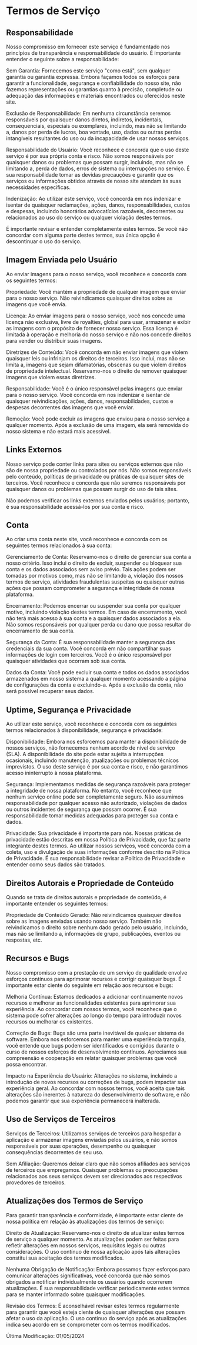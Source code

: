 # Termos de Serviço

## Responsabilidade

Nosso compromisso em fornecer este serviço é fundamentado nos princípios de transparência e responsabilidade do usuário. É importante entender o seguinte sobre a responsabilidade:

Sem Garantia: Fornecemos este serviço "como está", sem qualquer garantia ou garantia expressa. Embora façamos todos os esforços para garantir a funcionalidade, segurança e confiabilidade do nosso site, não fazemos representações ou garantias quanto à precisão, completude ou adequação das informações e materiais encontrados ou oferecidos neste site.

Exclusão de Responsabilidade: Em nenhuma circunstância seremos responsáveis por quaisquer danos diretos, indiretos, incidentais, consequenciais, especiais ou exemplares, incluindo, mas não se limitando a, danos por perda de lucros, boa vontade, uso, dados ou outras perdas intangíveis resultantes do uso ou da incapacidade de usar nossos serviços.

Responsabilidade do Usuário: Você reconhece e concorda que o uso deste serviço é por sua própria conta e risco. Não somos responsáveis por quaisquer danos ou problemas que possam surgir, incluindo, mas não se limitando a, perda de dados, erros de sistema ou interrupções no serviço. É sua responsabilidade tomar as devidas precauções e garantir que os serviços ou informações obtidos através de nosso site atendam às suas necessidades específicas.

Indenização: Ao utilizar este serviço, você concorda em nos indenizar e isentar de quaisquer reclamações, ações, danos, responsabilidades, custos e despesas, incluindo honorários advocatícios razoáveis, decorrentes ou relacionados ao uso do serviço ou qualquer violação destes termos.

É importante revisar e entender completamente estes termos. Se você não concordar com alguma parte destes termos, sua única opção é descontinuar o uso do serviço.

## Imagem Enviada pelo Usuário

Ao enviar imagens para o nosso serviço, você reconhece e concorda com os seguintes termos:

Propriedade: Você mantém a propriedade de qualquer imagem que enviar para o nosso serviço. Não reivindicamos quaisquer direitos sobre as imagens que você envia.

Licença: Ao enviar imagens para o nosso serviço, você nos concede uma licença não exclusiva, livre de royalties, global para usar, armazenar e exibir as imagens com o propósito de fornecer nosso serviço. Essa licença é limitada à operação e melhoria do nosso serviço e não nos concede direitos para vender ou distribuir suas imagens.

Diretrizes de Conteúdo: Você concorda em não enviar imagens que violem quaisquer leis ou infrinjam os direitos de terceiros. Isso inclui, mas não se limita a, imagens que sejam difamatórias, obscenas ou que violem direitos de propriedade intelectual. Reservamo-nos o direito de remover quaisquer imagens que violem essas diretrizes.

Responsabilidade: Você é o único responsável pelas imagens que enviar para o nosso serviço. Você concorda em nos indenizar e isentar de quaisquer reivindicações, ações, danos, responsabilidades, custos e despesas decorrentes das imagens que você enviar.

Remoção: Você pode excluir as imagens que enviou para o nosso serviço a qualquer momento. Após a exclusão de uma imagem, ela será removida do nosso sistema e não estará mais acessível.

## Links Externos

Nosso serviço pode conter links para sites ou serviços externos que não são de nossa propriedade ou controlados por nós. Não somos responsáveis pelo conteúdo, políticas de privacidade ou práticas de quaisquer sites de terceiros. Você reconhece e concorda que não seremos responsáveis por quaisquer danos ou problemas que possam surgir do uso de tais sites.

Não podemos verificar os links externos enviados pelos usuários; portanto, é sua responsabilidade acessá-los por sua conta e risco.

## Conta

Ao criar uma conta neste site, você reconhece e concorda com os seguintes termos relacionados à sua conta:

Gerenciamento de Conta: Reservamo-nos o direito de gerenciar sua conta a nosso critério. Isso inclui o direito de excluir, suspender ou bloquear sua conta e os dados associados sem aviso prévio. Tais ações podem ser tomadas por motivos como, mas não se limitando a, violação dos nossos termos de serviço, atividades fraudulentas suspeitas ou quaisquer outras ações que possam comprometer a segurança e integridade de nossa plataforma.

Encerramento: Podemos encerrar ou suspender sua conta por qualquer motivo, incluindo violação destes termos. Em caso de encerramento, você não terá mais acesso à sua conta e a quaisquer dados associados a ela. Não somos responsáveis por qualquer perda ou dano que possa resultar do encerramento de sua conta.

Segurança da Conta: É sua responsabilidade manter a segurança das credenciais da sua conta. Você concorda em não compartilhar suas informações de login com terceiros. Você é o único responsável por quaisquer atividades que ocorram sob sua conta.

Dados da Conta: Você pode excluir sua conta e todos os dados associados armazenados em nosso sistema a qualquer momento acessando a página de configurações da conta e excluindo-a. Após a exclusão da conta, não será possível recuperar seus dados.

## Uptime, Segurança e Privacidade

Ao utilizar este serviço, você reconhece e concorda com os seguintes termos relacionados à disponibilidade, segurança e privacidade:

Disponibilidade: Embora nos esforcemos para manter a disponibilidade de nossos serviços, não fornecemos nenhum acordo de nível de serviço (SLA). A disponibilidade do site pode estar sujeita a interrupções ocasionais, incluindo manutenção, atualizações ou problemas técnicos imprevistos. O uso deste serviço é por sua conta e risco, e não garantimos acesso ininterrupto à nossa plataforma.

Segurança: Implementamos medidas de segurança razoáveis para proteger a integridade de nossa plataforma. No entanto, você reconhece que nenhum serviço online pode ser completamente seguro. Não assumimos responsabilidade por qualquer acesso não autorizado, violações de dados ou outros incidentes de segurança que possam ocorrer. É sua responsabilidade tomar medidas adequadas para proteger sua conta e dados.

Privacidade: Sua privacidade é importante para nós. Nossas práticas de privacidade estão descritas em nossa Política de Privacidade, que faz parte integrante destes termos. Ao utilizar nossos serviços, você concorda com a coleta, uso e divulgação de suas informações conforme descrito na Política de Privacidade. É sua responsabilidade revisar a Política de Privacidade e entender como seus dados são tratados.

## Direitos Autorais e Propriedade de Conteúdo

Quando se trata de direitos autorais e propriedade de conteúdo, é importante entender os seguintes termos:

Propriedade de Conteúdo Gerado: Não reivindicamos quaisquer direitos sobre as imagens enviadas usando nosso serviço. Também não reivindicamos o direito sobre nenhum dado gerado pelo usuário, incluindo, mas não se limitando a, informações de grupo, publicações, eventos ou respostas, etc.

## Recursos e Bugs

Nosso compromisso com a prestação de um serviço de qualidade envolve esforços contínuos para aprimorar recursos e corrigir quaisquer bugs. É importante estar ciente do seguinte em relação aos recursos e bugs:

Melhoria Contínua: Estamos dedicados a adicionar continuamente novos recursos e melhorar as funcionalidades existentes para aprimorar sua experiência. Ao concordar com nossos termos, você reconhece que o sistema pode sofrer alterações ao longo do tempo para introduzir novos recursos ou melhorar os existentes.

Correção de Bugs: Bugs são uma parte inevitável de qualquer sistema de software. Embora nos esforcemos para manter uma experiência tranquila, você entende que bugs podem ser identificados e corrigidos durante o curso de nossos esforços de desenvolvimento contínuos. Apreciamos sua compreensão e cooperação em relatar quaisquer problemas que você possa encontrar.

Impacto na Experiência do Usuário: Alterações no sistema, incluindo a introdução de novos recursos ou correções de bugs, podem impactar sua experiência geral. Ao concordar com nossos termos, você aceita que tais alterações são inerentes à natureza do desenvolvimento de software, e não podemos garantir que sua experiência permanecerá inalterada.

## Uso de Serviços de Terceiros

Serviços de Terceiros: Utilizamos serviços de terceiros para hospedar a aplicação e armazenar imagens enviadas pelos usuários, e não somos responsáveis por suas operações, desempenho ou quaisquer consequências decorrentes de seu uso.

Sem Afiliação: Queremos deixar claro que não somos afiliados aos serviços de terceiros que empregamos. Quaisquer problemas ou preocupações relacionados aos seus serviços devem ser direcionados aos respectivos provedores de terceiros.

## Atualizações dos Termos de Serviço

Para garantir transparência e conformidade, é importante estar ciente de nossa política em relação às atualizações dos termos de serviço:

Direito de Atualização: Reservamo-nos o direito de atualizar estes termos de serviço a qualquer momento. As atualizações podem ser feitas para refletir alterações em nossos serviços, requisitos legais ou outras considerações. O uso contínuo de nossa aplicação após tais alterações constitui sua aceitação dos termos modificados.

Nenhuma Obrigação de Notificação: Embora possamos fazer esforços para comunicar alterações significativas, você concorda que não somos obrigados a notificar individualmente os usuários quando ocorrerem atualizações. É sua responsabilidade verificar periodicamente estes termos para se manter informado sobre quaisquer modificações.

Revisão dos Termos: É aconselhável revisar estes termos regularmente para garantir que você esteja ciente de quaisquer alterações que possam afetar o uso da aplicação. O uso contínuo do serviço após as atualizações indica seu acordo em se comprometer com os termos modificados.

Última Modificação: 01/05/2024
